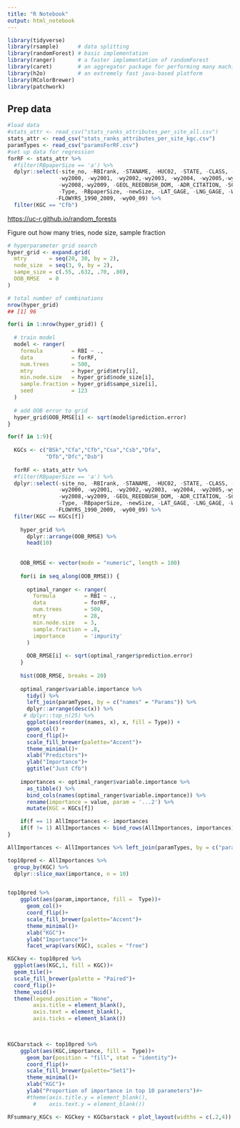 ```yaml
---
title: "R Notebook"
output: html_notebook
---
```


```r
library(tidyverse)
library(rsample)      # data splitting 
library(randomForest) # basic implementation
library(ranger)       # a faster implementation of randomForest
library(caret)        # an aggregator package for performing many machine learning models
library(h2o)          # an extremely fast java-based platform
library(RColorBrewer)
library(patchwork)

```

## Prep data

```r
#load data
#stats_attr <- read_csv("stats_ranks_attributes_per_site_all.csv")
stats_attr <- read_csv("stats_ranks_attributes_per_site_kgc.csv")
paramTypes <- read_csv("paramsForRF.csv")
#set up data for regression
forRF <- stats_attr %>% 
  #filter(RBpaperSize == 'a') %>%
  dplyr::select(-site_no, -RBIrank, -STANAME, -HUC02, -STATE, -CLASS, -AGGECOREGION,
                -wy2000, -wy2001, -wy2002,-wy2003, -wy2004, -wy2005,-wy2006, -wy2007,
                -wy2008,-wy2009, -GEOL_REEDBUSH_DOM, -ADR_CITATION, -SCREENING_COMMENTS, 
                -Type, -RBpaperSize, -newSize, -LAT_GAGE, -LNG_GAGE, -WR_REPORT_REMARKS,
               -FLOWYRS_1990_2009, -wy00_09) %>%
  filter(KGC == "Cfb")
```

<https://uc-r.github.io/random_forests>

Figure out how many tries, node size, sample fraction

```r

# hyperparameter grid search
hyper_grid <- expand.grid(
  mtry       = seq(20, 30, by = 2),
  node_size  = seq(3, 9, by = 2),
  sampe_size = c(.55, .632, .70, .80),
  OOB_RMSE   = 0
)

# total number of combinations
nrow(hyper_grid)
## [1] 96

for(i in 1:nrow(hyper_grid)) {
  
  # train model
  model <- ranger(
    formula         = RBI ~ ., 
    data            = forRF, 
    num.trees       = 500,
    mtry            = hyper_grid$mtry[i],
    min.node.size   = hyper_grid$node_size[i],
    sample.fraction = hyper_grid$sampe_size[i],
    seed            = 123
  )
  
  # add OOB error to grid
  hyper_grid$OOB_RMSE[i] <- sqrt(model$prediction.error)
}
```

```r

for(f in 1:9){
  
  KGCs <- c("BSk","Cfa","Cfb","Csa","Csb","Dfa",
            "Dfb","Dfc","Dsb")
  
  forRF <- stats_attr %>% 
  #filter(RBpaperSize == 'a') %>%
  dplyr::select(-site_no, -RBIrank, -STANAME, -HUC02, -STATE, -CLASS, -AGGECOREGION,
                -wy2000, -wy2001, -wy2002,-wy2003, -wy2004, -wy2005,-wy2006, -wy2007,
                -wy2008,-wy2009, -GEOL_REEDBUSH_DOM, -ADR_CITATION, -SCREENING_COMMENTS, 
                -Type, -RBpaperSize, -newSize, -LAT_GAGE, -LNG_GAGE, -WR_REPORT_REMARKS,
               -FLOWYRS_1990_2009, -wy00_09) %>%
  filter(KGC == KGCs[f])
  
    hyper_grid %>% 
      dplyr::arrange(OOB_RMSE) %>%
      head(10)
    
    
    OOB_RMSE <- vector(mode = "numeric", length = 100)
    
    for(i in seq_along(OOB_RMSE)) {
    
      optimal_ranger <- ranger(
        formula         = RBI ~ ., 
        data            = forRF, 
        num.trees       = 500,
        mtry            = 28,
        min.node.size   = 3,
        sample.fraction = .8,
        importance      = 'impurity'
      )
      
      OOB_RMSE[i] <- sqrt(optimal_ranger$prediction.error)
    }
    
    hist(OOB_RMSE, breaks = 20)
    
    optimal_ranger$variable.importance %>% 
      tidy() %>%
      left_join(paramTypes, by = c("names" = "Params")) %>%
      dplyr::arrange(desc(x)) %>%
     # dplyr::top_n(25) %>%
      ggplot(aes(reorder(names, x), x, fill = Type)) +
      geom_col() +
      coord_flip()+
      scale_fill_brewer(palette="Accent")+
      theme_minimal()+
      xlab("Predictors")+
      ylab("Importance")+
      ggtitle("Just Cfb")
  
    importances <- optimal_ranger$variable.importance %>% 
      as_tibble() %>% 
      bind_cols(names(optimal_ranger$variable.importance)) %>%
      rename(importance = value, param = '...2') %>%
      mutate(KGC = KGCs[f])

    if(f == 1) AllImportances <- importances
    if(f != 1) AllImportances <- bind_rows(AllImportances, importances)
}

AllImportances <- AllImportances %>% left_join(paramTypes, by = c("param"="Params"))
```


```r
top10pred <- AllImportances %>%
  group_by(KGC) %>%
  dplyr::slice_max(importance, n = 10)


top10pred %>% 
    ggplot(aes(param,importance, fill =  Type))+
      geom_col()+
      coord_flip()+
      scale_fill_brewer(palette="Accent")+
      theme_minimal()+
      xlab("KGC")+
      ylab("Importance")+
      facet_wrap(vars(KGC), scales = "free")

KGCkey <- top10pred %>%
  ggplot(aes(KGC,1, fill = KGC))+
  geom_tile()+
  scale_fill_brewer(palette = "Paired")+
  coord_flip()+
  theme_void()+
  theme(legend.position = "None",
        axis.title = element_blank(),
        axis.text = element_blank(),
        axis.ticks = element_blank())

  

KGCbarstack <- top10pred %>%
    ggplot(aes(KGC,importance, fill =  Type))+
      geom_bar(position = "fill", stat = "identity")+
      coord_flip()+
      scale_fill_brewer(palette="Set1")+
      theme_minimal()+
      xlab("KGC")+
      ylab("Proportion of importance in top 10 parameters")#+
      #theme(axis.title.y = element_blank(),
        #    axis.text.y = element_blank())

RFsummary_KGCs <- KGCkey + KGCbarstack + plot_layout(widths = c(.2,4))

```


